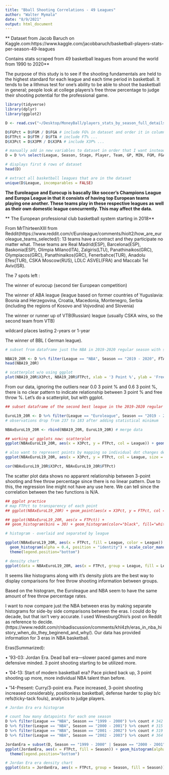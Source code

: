 ```yaml
---
title: "Bball Shooting Correlations - 49 Leagues"
author: "Walter Mymala"
date: "8/9/2021"
output: html_document
---
```


** Dataset from Jacob Baruch on Kaggle.com:https://www.kaggle.com/jacobbaruch/basketball-players-stats-per-season-49-leagues 

Contains stats scraped from 49 basketball leagues from around the world 
from 1990 to 2020**

The purpose of this study is to see if the shooting fundamentals are held to the highest standard for each league and each time period in basketball. It tends to be a lithmus test for one's ability to be able to shoot the basketball in general; people look at college players's free throw percentage to judge their shooting potential for the professional game.

```r
library(tidyverse)
library(dplyr)
library(ggplot2)

D <- read.csv("~/Desktop/MoneyBall/players_stats_by_season_full_details.csv")

D$FGPct = D$FGM / D$FGA # include FG% in dataset and order it in column neatly
D$FTPct = D$FTM / D$FTA # include FT% ...
D$X3Pct = D$X3PM / D$X3PA # include X3P% ...

# manually add in new variables to dataset in order that I want instead of the end. There's got to be a better way to do this...
D = D %>% select(League, Season, Stage, Player, Team, GP, MIN, FGM, FGA, FGPct, X3PM, X3PA, X3Pct, FTM, FTA, FTPct, TOV, PF, ORB, DRB, REB, AST, STL, BLK, PTS, birth_date, birth_year, birth_month, height, height_cm, weight, weight_kg, nationality, high_school,  draft_round, draft_pick, draft_team)
```

```r
# displays first 6 rows of dataset
head(D)
```


```r
# extract all basketball leagues that are in the dataset
unique(D$League, incomparables = FALSE)
```

**The Euroleague and Eurocup is bascally like soccer's Champions League and Europa League in that it consists of having top European teams playing one another. These teams play in these respective leagues as well as their own domestic league concurrently. This may affect the data.**

** The European professional club basketball system starting in 2018**

From MrThirteenXIII from Reddit(https://www.reddit.com/r/Euroleague/comments/hiolt2/how_are_euroleague_teams_selected/):
13 teams have a contract and they participate no matter what. These teams are Real Madrid(ESP), Barcelona(ESP), Baskonia(ESP), Olimpia Milano(ITA), Zalgiris(LTU), Panathinaikos(GRC), Olympiacos(GRC), Panathinaikos(GRC), Fenerbahce(TUR), Anadolu Efes(TUR), CSKA Moscow(RUS), LDLC ASVEL(FRA) and Maccabi Tel Aviv(ISR).

The 7 spots left :

The winner of eurocup (second tier European competition)

The winner of ABA league (league based on former countries of Yuguslavia: Bosnia and Herzegovina, Croatia, Macedonia, Montenegro, Serbia (including the regions of Kosovo and Vojvodina) and Slovenia)

The winner or runner up of VTB(Russian) league (usually CSKA wins, so the second team from VTB)

wildcard places lasting 2-years or 1-year

The winner of BBL ( German league).

```r
# subset from dataframe just the NBA in 2019-2020 regular season with statistical minimums to qualify for NBA League Leaders to limit outliers: 

NBA19_20R <- D %>% filter(League == "NBA", Season == "2019 - 2020", FTA >= 125) # observations drop from 360 to 125 after adding statistical minimum
head(NBA19_20R)

# scatterplot w/o using ggplot
plot(NBA19_20R$X3Pct, NBA19_20R$FTPct, xlab = '3 Point %', ylab = 'Free Throw %')
```

From our data, ignoring the outliers near 0.0 3 point % and 0.6 3 point %, there is no clear pattern to indicate relationship between 3 point % and free throw %. Let's do a scatterplot, but with ggplot. 

```r
## subset dataframe of the second best league in the 2019-2020 regular season according to ESPN with statistical minimums to qualify for Leagues Leaders(Euroleague players must play 51% of games to be in league leaders, so 34 • .51 = 17.34 is 18 games minimum)

EuroL19_20R <- D %>% filter(League == "Euroleague", Season == "2019 - 2020", GP >= 18)
# observations drop from 237 to 183 after adding statistical minimum

NBAxEuroL19_20R <- rbind(NBA19_20R, EuroL19_20R) # merge data
```


```r
## working w/ ggplots now: scatterplot
ggplot(NBAxEuroL19_20R, aes(x = X3Pct, y = FTPct, col = League)) + geom_point() 
```
```r
# also want to represent points by mapping so individual dot changes depending on PTS variable(NBA plays more games than Euroleague)
ggplot(NBAxEuroL19_20R, aes(x = X3Pct, y = FTPct, col = League, size = PTS)) + geom_point() + scale_color_manual(values = c("NBA" = "blue", "Euroleague" = "orange")) + geom_smooth(method = lm, se = FALSE)

cor(NBAxEuroL19_20R$X3Pct, NBAxEuroL19_20R$FTPct)
```

The scatter plot data shows no apparent relationship between 3-point shooting and free throw percentage since there is no linear pattern. Due to this, the regression line might not have any use here. We can tell since the correlation between the two functions is N/A.

```r
## ggplot practice
# map FTPct to transparency of each point
## ggplot(NBAxEuroL19_20R) + geom_point(aes(x = X3Pct, y = FTPct, col = League, size = PTS, shape = League, alpha = FTPct)) + scale_color_manual(values = c("NBA" = "blue", "Euroleague" = "orange"))

## ggplot(NBAxEuroL19_20R, aes(x = FTPct)) + 
## geom_histogram(bins = 30) + geom_histogram(color="black", fill="white") 
```

```r
# histogram - overlaid and separated by league

ggplot(NBAxEuroL19_20R, aes(x = FTPct, fill = League, color = League)) +
  geom_histogram(alpha = 0.4, position = "identity") + scale_color_manual(values=c("orange", "blue")) +
  theme(legend.position="bottom") 

# density chart
ggplot(data = NBAxEuroL19_20R, aes(x = FTPct, group = League, fill = League)) + geom_density(adjust = 1.5, alpha = .4) + scale_color_manual(values=c("orange", "blue")) + theme(legend.position="bottom")

```

It seems like histograms along with it's density plots are the best way to display comparisons for free throw shooting information between groups.

Based on the histogram, the Euroleague and NBA seem to have the same amount of free throw percentage rates.

I want to now compare just the NBA between eras by making separate histograms for side-by side comparisons between the eras. I could do by decade, but that isn't very accurate. I used WinesburgOhio's post on Reddit as reference to decide.(https://www.reddit.com/r/nbadiscussion/comments/khl4zh/eras_in_nba_history_when_do_they_beginend_and_why/). Our data has provided information for 3 eras in NBA basketball.

Eras(Summarized):

• '93-03: Jordan Era. Dead ball era—slower paced games and more defensive minded. 3 point shooting starting to be utilized more.

• '04-13: Start of modern basketball era? Pace picked back up, 3 point shooting up more, more individual NBA talent than before.

• '14-Present: Curry/3-point era. Pace increased, 3-point shooting increased considerably, positionless basketball, defense harder to play b/c refs(ticky-tack fouls), analytics to judge players.


```r
# Jordan Era era histogram

# count how many datapoints for each one season
D %>% filter(League == "NBA", Season == "1999 - 2000") %>% count # 342
D %>% filter(League == "NBA", Season == "2000 - 2001") %>% count # 315
D %>% filter(League == "NBA", Season == "2001 - 2002") %>% count # 319
D %>% filter(League == "NBA", Season == "2002 - 2003") %>% count # 364

JordanEra = subset(D, Season == "1999 - 2000" | Season == "2000 - 2001" | Season == "2001 - 2002" | Season == "2002 - 2003")
ggplot(JordanEra, aes(x = FTPct, fill = Season)) + geom_histogram(alpha = 0.5, position = "identity") + scale_fill_manual(labels = c("1999 - 2000", "2000 - 2001","2001 - 2002","2002 - 2003"), values=c("black", "seagreen", "coral", "yellow")) 
  theme(legend.position="bottom") 

# Jordan Era era density chart
ggplot(data = JordanEra, aes(x = FTPct, group = Season, fill = Season)) + geom_density(adjust = 1.5, alpha = .4) + scale_color_manual(values=c("#999999", "#E69F00", "#56B4E9", "000000")) + theme(legend.position="bottom")

```


